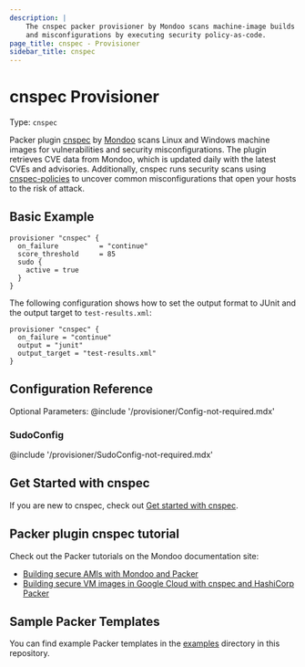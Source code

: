 ```yaml
---
description: |
    The cnspec packer provisioner by Mondoo scans machine-image builds for vulnerabilities
    and misconfigurations by executing security policy-as-code.
page_title: cnspec - Provisioner
sidebar_title: cnspec
---
```


# cnspec Provisioner

Type: `cnspec`

Packer plugin [cnspec](https://github.com/mondoohq/cnspec) by [Mondoo](https://mondoo.com) scans Linux and Windows machine images for vulnerabilities and security misconfigurations. The plugin retrieves CVE data from Mondoo, which is updated daily with the latest CVEs and advisories. Additionally, cnspec runs security scans using [cnspec-policies](https://github.com/mondoohq/cnspec-policies) to uncover common misconfigurations that open your hosts to the risk of attack. 

## Basic Example

```hcl
provisioner "cnspec" {
  on_failure          = "continue"
  score_threshold     = 85
  sudo {
    active = true
  }
}
```

The following configuration shows how to set the output format to JUnit and the output target to `test-results.xml`:

```hcl
provisioner "cnspec" {
  on_failure = "continue"
  output = "junit"
  output_target = "test-results.xml"
}
```

## Configuration Reference

Optional Parameters:
@include '/provisioner/Config-not-required.mdx'

### SudoConfig
@include '/provisioner/SudoConfig-not-required.mdx'

## Get Started with cnspec

If you are new to cnspec, check out [Get started with cnspec](https://mondoo.com/docs/cnspec/).

## Packer plugin cnspec tutorial

Check out the Packer tutorials on the Mondoo documentation site:

- [Building secure AMIs with Mondoo and Packer](https://mondoo.com/docs/cnspec/cnspec-aws/cnspec-aws-packer/) 
- [Building secure VM images in Google Cloud with cnspec and HashiCorp Packer](https://mondoo.com/docs/cnspec/cnspec-gcp/cnspec-gcp-packer/) 

## Sample Packer Templates

You can find example Packer templates in the [examples](https://github.com/mondoohq/packer-plugin-cnspec/tree/main/examples) directory in this repository.
